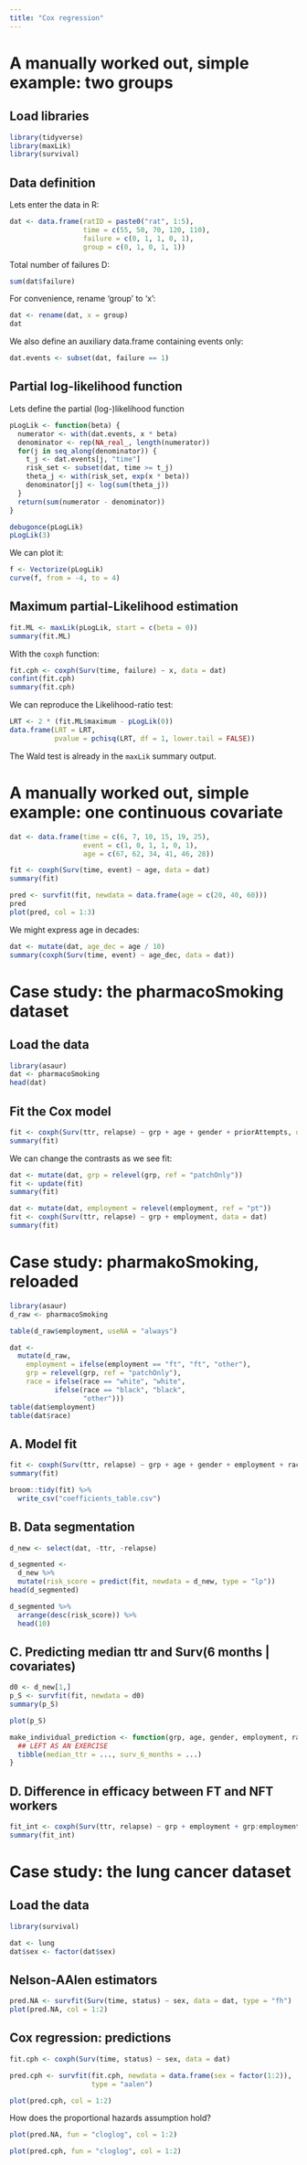 ---
title: "Cox regression"
---

# A manually worked out, simple example: two groups

## Load libraries
```{r}
library(tidyverse)
library(maxLik)
library(survival)
```

## Data definition

Lets enter the data in R:
```{r}
dat <- data.frame(ratID = paste0("rat", 1:5),
                  time = c(55, 50, 70, 120, 110),
                  failure = c(0, 1, 1, 0, 1),
                  group = c(0, 1, 0, 1, 1))
```

Total number of failures D:
```{r}
sum(dat$failure)
```

For convenience, rename 'group' to 'x':
```{r}
dat <- rename(dat, x = group)
dat
```

We also define an auxiliary data.frame containing events only:
```{r}
dat.events <- subset(dat, failure == 1)
```

## Partial log-likelihood function

Lets define the partial (log-)likelihood function
```{r}
pLogLik <- function(beta) {
  numerator <- with(dat.events, x * beta)
  denominator <- rep(NA_real_, length(numerator))
  for(j in seq_along(denominator)) {
    t_j <- dat.events[j, "time"]
    risk_set <- subset(dat, time >= t_j)
    theta_j <- with(risk_set, exp(x * beta))
    denominator[j] <- log(sum(theta_j))
  }
  return(sum(numerator - denominator))
}
```

```{r}
debugonce(pLogLik)
pLogLik(3)
```


We can plot it:
```{r}
f <- Vectorize(pLogLik)
curve(f, from = -4, to = 4)
```

## Maximum partial-Likelihood estimation
```{r}
fit.ML <- maxLik(pLogLik, start = c(beta = 0))
summary(fit.ML)
```

With the `coxph` function:
```{r}
fit.cph <- coxph(Surv(time, failure) ~ x, data = dat)
confint(fit.cph)
summary(fit.cph)
```

We can reproduce the Likelihood-ratio test:
```{r}
LRT <- 2 * (fit.ML$maximum - pLogLik(0))
data.frame(LRT = LRT,
           pvalue = pchisq(LRT, df = 1, lower.tail = FALSE))
```

The Wald test is already in the `maxLik` summary output.

# A manually worked out, simple example: one continuous covariate

```{r}
dat <- data.frame(time = c(6, 7, 10, 15, 19, 25),
                  event = c(1, 0, 1, 1, 0, 1),
                  age = c(67, 62, 34, 41, 46, 28))
```

```{r}
fit <- coxph(Surv(time, event) ~ age, data = dat)
summary(fit)
```

```{r}
pred <- survfit(fit, newdata = data.frame(age = c(20, 40, 60)))
pred
plot(pred, col = 1:3)
```


We might express age in decades:
```{r}
dat <- mutate(dat, age_dec = age / 10)
summary(coxph(Surv(time, event) ~ age_dec, data = dat))
```

# Case study: the pharmacoSmoking dataset

## Load the data
```{r}
library(asaur)
dat <- pharmacoSmoking
head(dat)
```

## Fit the Cox model
```{r}
fit <- coxph(Surv(ttr, relapse) ~ grp + age + gender + priorAttempts, data = dat)
summary(fit)
```

We can change the contrasts as we see fit:
```{r}
dat <- mutate(dat, grp = relevel(grp, ref = "patchOnly"))
fit <- update(fit)
summary(fit)
```

```{r}
dat <- mutate(dat, employment = relevel(employment, ref = "pt"))
fit <- coxph(Surv(ttr, relapse) ~ grp + employment, data = dat)
summary(fit)
```

# Case study: pharmakoSmoking, reloaded

```{r}
library(asaur)
d_raw <- pharmacoSmoking
```

```{r}
table(d_raw$employment, useNA = "always")
```

```{r}
dat <-
  mutate(d_raw,
    employment = ifelse(employment == "ft", "ft", "other"),
    grp = relevel(grp, ref = "patchOnly"),
    race = ifelse(race == "white", "white",
           ifelse(race == "black", "black",
                  "other")))
table(dat$employment)
table(dat$race)
```

## A. Model fit

```{r}
fit <- coxph(Surv(ttr, relapse) ~ grp + age + gender + employment + race, data = dat)
summary(fit)
```

```{r}
broom::tidy(fit) %>%
  write_csv("coefficients_table.csv")
```

## B. Data segmentation

```{r}
d_new <- select(dat, -ttr, -relapse)
```


```{r}
d_segmented <-
  d_new %>%
  mutate(risk_score = predict(fit, newdata = d_new, type = "lp"))
head(d_segmented)
```

```{r}
d_segmented %>%
  arrange(desc(risk_score)) %>%
  head(10)
```

## C. Predicting median ttr and Surv(6 months | covariates)

```{r}
d0 <- d_new[1,]
p_S <- survfit(fit, newdata = d0)
summary(p_S)
```

```{r}
plot(p_S)
```

```{r}
make_individual_prediction <- function(grp, age, gender, employment, race) {
  ## LEFT AS AN EXERCISE
  tibble(median_ttr = ..., surv_6_months = ...)
}
```

## D. Difference in efficacy between FT and NFT workers

```{r}
fit_int <- coxph(Surv(ttr, relapse) ~ grp + employment + grp:employment, data = dat)
summary(fit_int)
```


# Case study: the lung cancer dataset

## Load the data
```{r}
library(survival)

dat <- lung
dat$sex <- factor(dat$sex)
```

## Nelson-AAlen estimators
```{r}
pred.NA <- survfit(Surv(time, status) ~ sex, data = dat, type = "fh")
plot(pred.NA, col = 1:2)
```

## Cox regression: predictions
```{r}
fit.cph <- coxph(Surv(time, status) ~ sex, data = dat)

pred.cph <- survfit(fit.cph, newdata = data.frame(sex = factor(1:2)),
                    type = "aalen")

plot(pred.cph, col = 1:2)
```

How does the proportional hazards assumption hold?
```{r}
plot(pred.NA, fun = "cloglog", col = 1:2)
```

```{r}
plot(pred.cph, fun = "cloglog", col = 1:2)
```
